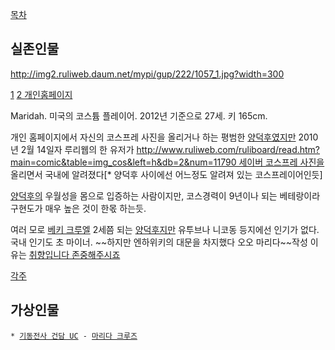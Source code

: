 [[목차]]
== 실존인물 ==
http://img2.ruliweb.daum.net/mypi/gup/222/1057_1.jpg?width=300

[http://www.maridah.com 1] [http://maridah.deviantart.com 2  개인홈페이지]


Maridah. 미국의 코스튬 플레이어. 2012년 기준으로 27세. 키 165cm.

개인 홈페이지에서 자신의 코스프레 사진을 올리거나 하는 평범한 [[양덕후]]였지만 2010년 2월 14일자 루리웹의 한 유저가 [[http://www.ruliweb.com/ruliboard/read.htm?main=comic&table=img_cos&left=h&db=2&num=11790 세이버 코스프레 사진]]을 올리면서 국내에 알려졌다[* 양덕후 사이에선 어느정도 알려져 있는 코스프레이어인듯]

[[양덕후]]의 우월성을 몸으로 입증하는 사람이지만, 코스경력이 9년이나 되는 베테랑이라 구현도가 매우 높은 것이 한몫 하는듯.

여러 모로 [[베키 크루엘]] 2세쯤 되는 [[양덕후]]지만 유투브나 니코동 등지에선 인기가 없다. 국내 인기도 초 마이너. ~~하지만 엔하위키의 대문을 차지했다 오오 마리다~~작성 이유는 [[취향입니다 존중해주시죠]]

[[각주]]


== 가상인물 ==
 * [[기동전사 건담 UC]] - [[마리다 크루즈]]

